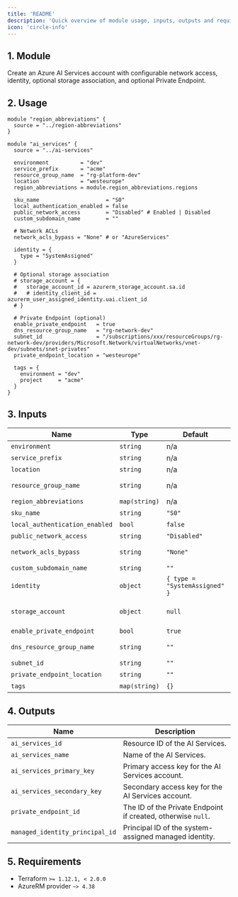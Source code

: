 ```yaml
---
title: 'README'
description: 'Quick overview of module usage, inputs, outputs and requirements.'
icon: 'circle-info'
---
```


## 1. Module
Create an Azure AI Services account with configurable network access, identity, optional storage association, and optional Private Endpoint.

## 2. Usage
```hcl
module "region_abbreviations" {
  source = "../region-abbreviations"
}

module "ai_services" {
  source = "../ai-services"

  environment          = "dev"
  service_prefix       = "acme"
  resource_group_name  = "rg-platform-dev"
  location             = "westeurope"
  region_abbreviations = module.region_abbreviations.regions

  sku_name                     = "S0"
  local_authentication_enabled = false
  public_network_access        = "Disabled" # Enabled | Disabled
  custom_subdomain_name        = ""

  # Network ACLs
  network_acls_bypass = "None" # or "AzureServices"

  identity = {
    type = "SystemAssigned"
  }

  # Optional storage association
  # storage_account = {
  #   storage_account_id = azurerm_storage_account.sa.id
  #   # identity_client_id = azurerm_user_assigned_identity.uai.client_id
  # }

  # Private Endpoint (optional)
  enable_private_endpoint   = true
  dns_resource_group_name   = "rg-network-dev"
  subnet_id                 = "/subscriptions/xxx/resourceGroups/rg-network-dev/providers/Microsoft.Network/virtualNetworks/vnet-dev/subnets/snet-privates"
  private_endpoint_location = "westeurope"

  tags = {
    environment = "dev"
    project     = "acme"
  }
}
```

## 3. Inputs
| Name | Type | Default | Required | Description |
|------|------|---------|:--------:|-------------|
| `environment` | `string` | n/a | yes | Environment project (dev, qua or prd). |
| `service_prefix` | `string` | n/a | yes | Prefix or name of the project. |
| `location` | `string` | n/a | yes | Azure region. |
| `resource_group_name` | `string` | n/a | yes | Resource group in which to create the AI Services resource. |
| `region_abbreviations` | `map(string)` | n/a | yes | Map of Azure locations to abbreviations. |
| `sku_name` | `string` | `"S0"` | no | AI Services SKU. |
| `local_authentication_enabled` | `bool` | `false` | no | Allow API key authentication. |
| `public_network_access` | `string` | `"Disabled"` | no | Public network access (`Enabled`, `Disabled`). |
| `network_acls_bypass` | `string` | `"None"` | no | Traffic that can bypass AI Services network rules (`None`, `AzureServices`). |
| `custom_subdomain_name` | `string` | `""` | no | Optional custom subdomain name. |
| `identity` | `object` | `{ type = "SystemAssigned" }` | no | Managed identity configuration. |
| `storage_account` | `object` | `null` | no | Optional storage association `{ storage_account_id, identity_client_id? }`. |
| `enable_private_endpoint` | `bool` | `true` | no | Create a Private Endpoint. |
| `dns_resource_group_name` | `string` | `""` | no | RG with Private DNS Zone `privatelink.cognitiveservices.azure.com`. |
| `subnet_id` | `string` | `""` | no | Subnet ID for the Private Endpoint. |
| `private_endpoint_location` | `string` | `""` | no | Location for the Private Endpoint. |
| `tags` | `map(string)` | `{}` | no | Tags to apply to resources. |

## 4. Outputs
| Name | Description |
|------|-------------|
| `ai_services_id` | Resource ID of the AI Services. |
| `ai_services_name` | Name of the AI Services. |
| `ai_services_primary_key` | Primary access key for the AI Services account. |
| `ai_services_secondary_key` | Secondary access key for the AI Services account. |
| `private_endpoint_id` | The ID of the Private Endpoint if created, otherwise `null`. |
| `managed_identity_principal_id` | Principal ID of the system-assigned managed identity. |

## 5. Requirements
- Terraform `>= 1.12.1, < 2.0.0`
- AzureRM provider `~> 4.38`


